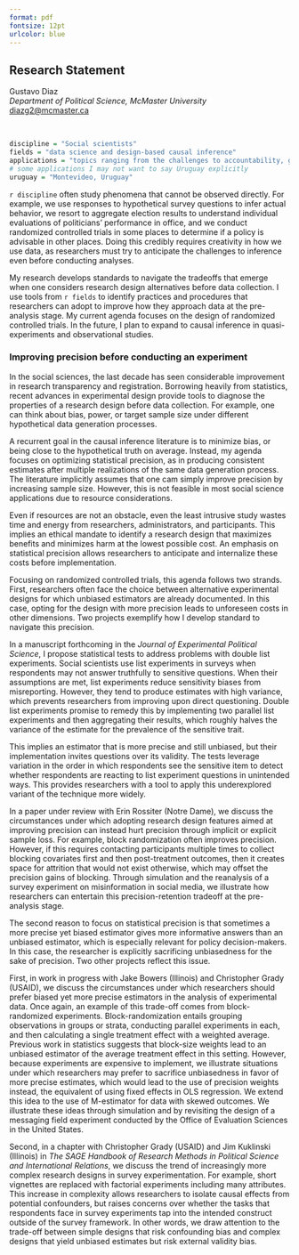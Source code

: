 ```yaml
---
format: pdf
fontsize: 12pt
urlcolor: blue
---
```

## Research Statement

Gustavo Diaz  
*Department of Political Science, McMaster University*  
<diazg2@mcmaster.ca>  
\hrule

&nbsp;


```r
discipline = "Social scientists"
fields = "data science and design-based causal inference"
applications = "topics ranging from the challenges to accountability, governance, and representation to questions of misinformation and racial prejudice"
# some applications I may not want to say Uruguay explicitly
uruguay = "Montevideo, Uruguay"
```


`r discipline` often study phenomena that cannot be observed directly. For example, we use responses to hypothetical survey questions to infer actual behavior, we resort to aggregate election results to understand individual evaluations of politicians' performance in office, and we conduct randomized controlled trials in some places to determine if a policy is advisable in other places. Doing this credibly requires creativity in how we use data, as researchers must try to anticipate the challenges to inference even before conducting analyses.

My research develops standards to navigate the tradeoffs that emerge when one considers research design alternatives before data collection. I use tools from `r fields` to identify practices and procedures that researchers can adopt to improve how they approach data at the pre-analysis stage. My current agenda focuses on the design of randomized controlled trials. In the future, I plan to expand to causal inference in quasi-experiments and observational studies.

<!-- Changed human to collective behavior for ND app -->
<!-- I apply the insights of my work in statistics on `r applications`. The common goal is to improve our ability to make statistical inferences when human behavior prevents us from observing phenomena of interest directly. -->

### Improving precision before conducting an experiment

In the social sciences, the last decade has seen considerable improvement in research transparency and registration. Borrowing heavily from statistics, recent advances in experimental design provide tools to diagnose the properties of a research design before data collection. For example, one can think about bias, power, or target sample size under different hypothetical data generation processes.

A recurrent goal in the causal inference literature is to minimize bias, or being close to the hypothetical truth on average. Instead, my agenda focuses on optimizing statistical precision, as in producing consistent estimates after multiple realizations of the same data generation process. The literature implicitly assumes that one cam simply improve precision by increasing sample size. However, this is not feasible in most social science applications due to resource considerations.

Even if resources are not an obstacle, even the least intrusive study wastes time and energy from researchers, administrators, and participants. This implies an ethical mandate to identify a research design that maximizes benefits and minimizes harm at the lowest possible cost. An emphasis on statistical precision allows researchers to anticipate and internalize these costs before implementation.

Focusing on randomized controlled trials, this agenda follows two strands. First, researchers often face the choice between alternative experimental designs for which unbiased estimators are already documented. In this case, opting for the design with more precision leads to unforeseen costs in other dimensions. Two projects exemplify how I develop standard to navigate this precision.

In a manuscript forthcoming in the *Journal of Experimental Political Science*, I propose statistical tests to address problems with double list experiments. Social scientists use list experiments in surveys when respondents may not answer truthfully to sensitive questions. When their assumptions are met, list experiments reduce sensitivity biases from misreporting. However, they tend to produce estimates with high variance, which prevents researchers from improving upon direct questioning. Double list experiments promise to remedy this by implementing two parallel list experiments and then aggregating their results, which roughly halves the variance of the estimate for the prevalence of the sensitive trait. 

This implies an estimator that is more precise and still unbiased, but their implementation invites questions over its validity. The tests leverage variation in the order in which respondents see the sensitive item to detect whether respondents are reacting to list experiment questions in unintended ways. This provides researchers with a tool to apply this underexplored variant of the technique more widely.

In a paper under review with Erin Rossiter (Notre Dame), we discuss the circumstances under which adopting research design features aimed at improving precision can instead hurt precision through implicit or explicit sample loss. For example, block randomization often improves precision. However, if this requires contacting participants multiple times to collect blocking covariates first and then post-treatment outcomes, then it creates space for attrition that would not exist otherwise, which may offset the precision gains of blocking. Through simulation and the reanalysis of a survey experiment on misinformation in social media, we illustrate how researchers can entertain this precision-retention tradeoff at the pre-analysis stage.

The second reason to focus on statistical precision is that sometimes a more precise yet biased estimator gives more informative answers than an unbiased estimator, which is especially relevant for policy decision-makers. In this case, the researcher is explicitly sacrificing unbiasedness for the sake of precision. Two other projects reflect this issue.

First, in work in progress with Jake Bowers (Illinois) and Christopher Grady (USAID), we discuss the circumstances under which researchers should prefer biased yet more precise estimators in the analysis of experimental data. Once again, an example of this trade-off comes from block-randomized experiments. Block-randomization entails grouping observations in groups or strata, conducting parallel experiments in each, and then calculating a single treatment effect with a weighted average. Previous work in statistics suggests that block-size weights lead to an unbiased estimator of the average treatment effect in this setting. However, because experiments are expensive to implement, we illustrate situations under which researchers may prefer to sacrifice unbiasedness in favor of more precise estimates, which would lead to the use of precision weights instead, the equivalent of using fixed effects in OLS regression. We extend this idea to the use of M-estimator for data with skewed outcomes. We illustrate these ideas through simulation and by revisiting the design of a messaging field experiment conducted by the Office of Evaluation Sciences in the United States.

<!-- If you squint you can fit the SAGE handbook here -->
Second, in a chapter with Christopher Grady (USAID) and Jim Kuklinski (Illinois) in *The SAGE Handbook of Research Methods in Political Science and International Relations*, we discuss the trend of increasingly more complex research designs in survey experimentation. For example, short vignettes are replaced with factorial experiments including many attributes. This increase in complexity allows researchers to isolate causal effects from potential confounders, but raises concerns over whether the tasks that respondents face in survey experiments tap into the intended construct outside of the survey framework. In other words, we draw attention to the trade-off between simple designs that risk confounding bias and complex designs that yield unbiased estimates but risk external validity bias.

<!-- ### Future work -->
<!-- Perhaps pick and choose based on search -->
<!-- I plan to use the insights of my work to inform applications in the social sciences. In turn, I aim to use applications as a motivation to further develop tools for statistical inference. -->

<!-- For example, in work in progress with with Inés Fynn (PUC-Chile), Verónica Pérez (Universidad de la República), and Lucía Tiscornia (University College Dublin), we apply my work on list experiments to document the extent of criminal governance strategies in `r uruguay`. We also develops techniques to combine estimates from list experiments with network scale-up questions, a technique more common in the health sciences. This expands the range of tools available measure sensitive attitudes and behaviors through surveys. -->
